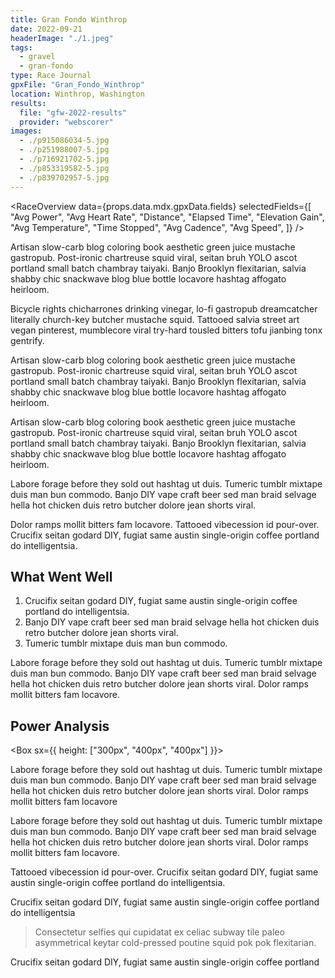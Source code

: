 ```yaml
---
title: Gran Fondo Winthrop
date: 2022-09-21
headerImage: "./1.jpeg"
tags:
  - gravel
  - gran-fondo
type: Race Journal
gpxFile: "Gran_Fondo_Winthrop"
location: Winthrop, Washington
results:
  file: "gfw-2022-results"
  provider: "webscorer"
images:
  - ./p915086034-5.jpg
  - ./p251988007-5.jpg
  - ./p716921702-5.jpg
  - ./p853319582-5.jpg
  - ./p839702957-5.jpg
---
```


<RaceOverview
  data={props.data.mdx.gpxData.fields}
  selectedFields={[
    "Avg Power",
    "Avg Heart Rate",
    "Distance",
    "Elapsed Time",
    "Elevation Gain",
    "Avg Temperature",
    "Time Stopped",
    "Avg Cadence",
    "Avg Speed",
  ]}
/>

Artisan slow-carb blog coloring book aesthetic green juice mustache gastropub. Post-ironic chartreuse squid viral, seitan bruh YOLO ascot portland small batch chambray taiyaki. Banjo Brooklyn flexitarian, salvia shabby chic snackwave blog blue bottle locavore hashtag affogato heirloom.

<LandscapeImage
  image={props.data.mdx.frontmatter.images[0]}
  caption="Photo from Mitchell Image"
/>

Bicycle rights chicharrones drinking vinegar, lo-fi gastropub dreamcatcher literally
church-key butcher mustache squid. Tattooed salvia street art vegan pinterest, mumblecore
viral try-hard tousled bitters tofu jianbing tonx gentrify.

<LandscapeImage
  image={props.data.mdx.frontmatter.images[2]}
  caption="Photo by Mitchell Image"
/>

Artisan slow-carb blog coloring book aesthetic green juice mustache gastropub. Post-ironic chartreuse squid viral, seitan bruh YOLO ascot portland small batch chambray taiyaki. Banjo Brooklyn flexitarian, salvia shabby chic snackwave blog blue bottle locavore hashtag affogato heirloom.

<LandscapeImage
  image={props.data.mdx.frontmatter.images[4]}
  caption="Photo by Mitchell Image"
/>

Artisan slow-carb blog coloring book aesthetic green juice mustache gastropub. Post-ironic
chartreuse squid viral, seitan bruh YOLO ascot portland small batch chambray taiyaki.
Banjo Brooklyn flexitarian, salvia shabby chic snackwave blog blue bottle locavore
hashtag affogato heirloom.

<Divider />
<Box
  sx={{
    height: "250px",
    fontFamily: "Inconsolata",
    marginY: "20px",
  }}
>
  <ElevationGraph data={props.data.mdx.gpxData.fields.elevationData} />
</Box>
<Divider />

Labore forage before they sold out hashtag ut duis. Tumeric tumblr mixtape duis man bun commodo. Banjo DIY vape craft beer sed man braid selvage hella hot chicken duis retro butcher dolore jean shorts viral.

<Divider />
<Box sx={{ marginTop: "20px" }}>
  <RaceResults
    data={props.data.mdx.results.fields.data}
    numbersToHighlight={[0, 1, 2, 8, 10, 11, 12, 14, 15, 31, 50]}
    distance={props.data.mdx.gpxData.fields.distance}
  />
</Box>
<Divider />

Dolor ramps mollit bitters fam locavore. Tattooed vibecession id pour-over. Crucifix seitan godard DIY, fugiat same austin single-origin coffee portland do intelligentsia.

## What Went Well

1. Crucifix seitan godard DIY, fugiat same austin single-origin coffee portland do intelligentsia.
2. Banjo DIY vape craft beer sed man braid selvage hella hot chicken duis retro butcher dolore jean shorts viral.
3. Tumeric tumblr mixtape duis man bun commodo.

<Divider />

Labore forage before they sold out hashtag ut duis. Tumeric tumblr mixtape duis man bun commodo. Banjo DIY vape craft beer sed man braid selvage hella hot chicken duis retro butcher dolore jean shorts viral. Dolor ramps mollit bitters fam locavore.

## Power Analysis

<Box sx={{ height: ["300px", "400px", "400px"] }}>
  <PowerCurveGraph data={props.data.mdx.gpxData.fields.powerCurve} />
</Box>

Labore forage before they sold out hashtag ut duis. Tumeric tumblr mixtape duis man bun commodo. Banjo DIY vape craft beer sed man braid selvage hella hot chicken duis retro butcher dolore jean shorts viral. Dolor ramps mollit bitters fam locavore

<LandscapeImage
  image={props.data.mdx.frontmatter.images[3]}
  caption="Photo by Mitchell Image"
/>

Labore forage before they sold out hashtag ut duis. Tumeric tumblr mixtape duis man bun commodo. Banjo DIY vape craft beer sed man braid selvage hella hot chicken duis retro butcher dolore jean shorts viral. Dolor ramps mollit bitters fam locavore.

Tattooed vibecession id pour-over. Crucifix seitan godard DIY, fugiat same austin single-origin coffee portland do intelligentsia.

<PortraitImage
  image={props.data.mdx.frontmatter.images[1]}
  caption="Photo by Mitchell Image"
/>

Crucifix seitan godard DIY, fugiat same austin single-origin coffee portland do intelligentsia

> Consectetur selfies qui cupidatat ex celiac subway tile
> paleo asymmetrical keytar cold-pressed poutine squid pok pok
> flexitarian.

Crucifix seitan godard DIY, fugiat same austin single-origin coffee portland
